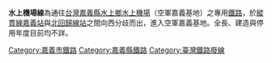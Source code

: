 {{CSS image crop
|Image = City Plans Kagi.jpg
|bSize = 1200
|cWidth = 600
|cHeight = 450
|oTop = 250
|oLeft = 150
|Description    = 嘉義空軍基地附近縱貫線（1945年美軍地圖）
}}
'''水上機場線'''為通往[[台灣|台灣]][[嘉義縣|嘉義縣]][[水上鄉|水上鄉]][[水上機場|水上機場]]（空軍嘉義基地）之專用[[鐵路|鐵路]]，於[[縱貫線_(南段)|縱貫線]][[嘉義車站|嘉義站]]與[[北回歸線車站|北回歸線站]]之間向西分歧而出，進入空軍嘉義基地。全長、建造與停用年度目前均不詳。

{{臺灣鐵路}}
[[Category:嘉義市鐵路|Category:嘉義市鐵路]]
[[Category:嘉義縣鐵路|Category:嘉義縣鐵路]]
[[Category:臺灣鐵路廢線|Category:臺灣鐵路廢線]]